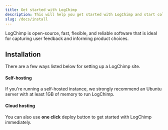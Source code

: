 ```yaml
---
title: Get started with LogChimp
description: This will help you get started with LogChimp and start collecting feedback from your customers.
slug: /docs/install
---
```



LogChimp is open-source, fast, flexible, and reliable software that is ideal for capturing user feedback and informing product choices.

## Installation

There are a few ways listed below for setting up a LogChimp site.

#### Self-hosting

If you're running a self-hosted instance, we strongly recommend an Ubuntu server with at least 1GB of memory to run LogChimp.

<SelfhostInstall />

#### Cloud hosting

You can also use **one click** deploy button to get started with LogChimp immediately.

<CloudHosting />
